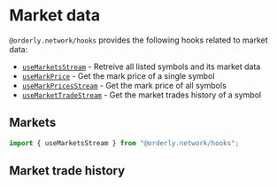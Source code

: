 
# Market data

`@orderly.network/hooks` provides the following hooks related to market data:

- [`useMarketsStream`](/apis/modules/__orderly_network___hooks/useMarketsStream) - Retreive all listed symbols and its market data
- [`useMarkPrice`](/apis/modules/__orderly_network___hooks/useMarkPrice) - Get the mark price of a single symbol
- [`useMarkPricesStream`](/apis/modules/__orderly_network___hooks/useMarkPricesStream) - Get the mark price of all symbols
- [`useMarketTradeStream`](/apis/modules/__orderly_network___hooks/useMarketTradeStream) - Get the market trades history of a symbol

## Markets

```typescript
import { useMarketsStream } from "@orderly.network/hooks";
```

<CodeLive code={marketsRaw} disabled />

## Market trade history

<CodeLive code={tradesRaw} disabled />
